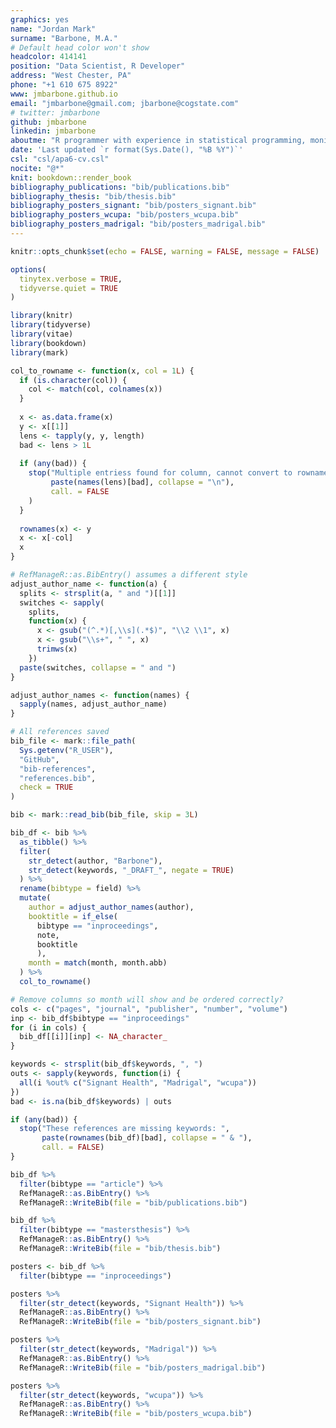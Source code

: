 ```yaml
---
graphics: yes
name: "Jordan Mark"
surname: "Barbone, M.A."
# Default head color won't show
headcolor: 414141
position: "Data Scientist, R Developer"
address: "West Chester, PA"
phone: "+1 610 675 8922"
www: jmbarbone.github.io
email: "jmbarbone@gmail.com; jbarbone@cogstate.com"
# twitter: jmbarbone
github: jmbarbone
linkedin: jmbarbone
aboutme: "R programmer with experience in statistical programming, monitoring, and report automation in cognitive and CNS clinical trials"
date: 'Last updated `r format(Sys.Date(), "%B %Y")`'
csl: "csl/apa6-cv.csl"
nocite: "@*"
knit: bookdown::render_book
bibliography_publications: "bib/publications.bib"
bibliography_thesis: "bib/thesis.bib"
bibliography_posters_signant: "bib/posters_signant.bib" 
bibliography_posters_wcupa: "bib/posters_wcupa.bib"
bibliography_posters_madrigal: "bib/posters_madrigal.bib"
---
```


```r
knitr::opts_chunk$set(echo = FALSE, warning = FALSE, message = FALSE)

options(
  tinytex.verbose = TRUE,
  tidyverse.quiet = TRUE
)

library(knitr)
library(tidyverse)
library(vitae)
library(bookdown)
library(mark)
```

```r
col_to_rowname <- function(x, col = 1L) {
  if (is.character(col)) {
    col <- match(col, colnames(x))
  }
  
  x <- as.data.frame(x)
  y <- x[[1]]
  lens <- tapply(y, y, length)
  bad <- lens > 1L
  
  if (any(bad)) {
    stop("Multiple entriess found for column, cannot convert to rownames: ",
         paste(names(lens)[bad], collapse = "\n"),
         call. = FALSE
    )
  }
  
  rownames(x) <- y
  x <- x[-col]
  x
}

# RefManageR::as.BibEntry() assumes a different style
adjust_author_name <- function(a) {
  splits <- strsplit(a, " and ")[[1]]
  switches <- sapply(
    splits,
    function(x) {
      x <- gsub("(^.*)[,\\s](.*$)", "\\2 \\1", x)
      x <- gsub("\\s+", " ", x)
      trimws(x)
    })
  paste(switches, collapse = " and ")
}

adjust_author_names <- function(names) {
  sapply(names, adjust_author_name)
}
```


```r
# All references saved
bib_file <- mark::file_path(
  Sys.getenv("R_USER"),
  "GitHub",
  "bib-references",
  "references.bib",
  check = TRUE
)

bib <- mark::read_bib(bib_file, skip = 3L)

bib_df <- bib %>%
  as_tibble() %>%
  filter(
    str_detect(author, "Barbone"),
    str_detect(keywords, "_DRAFT_", negate = TRUE)
  ) %>%
  rename(bibtype = field) %>%
  mutate(
    author = adjust_author_names(author),
    booktitle = if_else(
      bibtype == "inproceedings",
      note,
      booktitle
      ),
    month = match(month, month.abb)
  ) %>%
  col_to_rowname()

# Remove columns so month will show and be ordered correctly?
cols <- c("pages", "journal", "publisher", "number", "volume")
inp <- bib_df$bibtype == "inproceedings"
for (i in cols) {
  bib_df[[i]][inp] <- NA_character_
}

keywords <- strsplit(bib_df$keywords, ", ")
outs <- sapply(keywords, function(i) {
  all(i %out% c("Signant Health", "Madrigal", "wcupa"))
})
bad <- is.na(bib_df$keywords) | outs

if (any(bad)) {
  stop("These references are missing keywords: ",
       paste(rownames(bib_df)[bad], collapse = " & "),
       call. = FALSE)
}

bib_df %>%
  filter(bibtype == "article") %>%
  RefManageR::as.BibEntry() %>%
  RefManageR::WriteBib(file = "bib/publications.bib")

bib_df %>%
  filter(bibtype == "mastersthesis") %>%
  RefManageR::as.BibEntry() %>%
  RefManageR::WriteBib(file = "bib/thesis.bib")

posters <- bib_df %>%
  filter(bibtype == "inproceedings")

posters %>%
  filter(str_detect(keywords, "Signant Health")) %>%
  RefManageR::as.BibEntry() %>%
  RefManageR::WriteBib(file = "bib/posters_signant.bib")

posters %>%
  filter(str_detect(keywords, "Madrigal")) %>%
  RefManageR::as.BibEntry() %>%
  RefManageR::WriteBib(file = "bib/posters_madrigal.bib")

posters %>%
  filter(str_detect(keywords, "wcupa")) %>%
  RefManageR::as.BibEntry() %>%
  RefManageR::WriteBib(file = "bib/posters_wcupa.bib")
```

